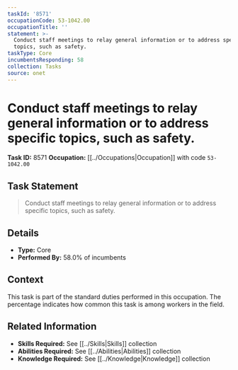 ```yaml
---
taskId: '8571'
occupationCode: 53-1042.00
occupationTitle: ''
statement: >-
  Conduct staff meetings to relay general information or to address specific
  topics, such as safety.
taskType: Core
incumbentsResponding: 58
collection: Tasks
source: onet
---
```

# Conduct staff meetings to relay general information or to address specific topics, such as safety.

**Task ID:** 8571
**Occupation:** [[../Occupations|Occupation]] with code `53-1042.00`

## Task Statement

> Conduct staff meetings to relay general information or to address specific topics, such as safety.

## Details

- **Type:** Core
- **Performed By:** 58.0% of incumbents

## Context

This task is part of the standard duties performed in this occupation. The percentage indicates how common this task is among workers in the field.

## Related Information

- **Skills Required:** See [[../Skills|Skills]] collection
- **Abilities Required:** See [[../Abilities|Abilities]] collection
- **Knowledge Required:** See [[../Knowledge|Knowledge]] collection
